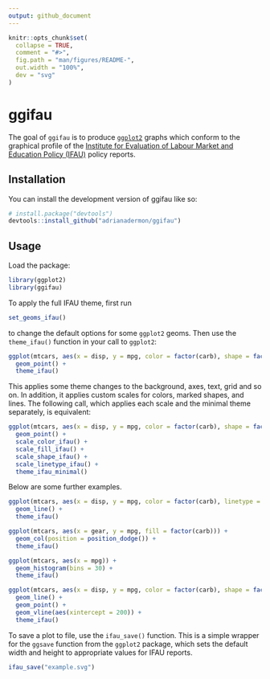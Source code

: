 ```yaml
---
output: github_document
---
```


<!-- README.md is generated from README.Rmd. Please edit that file -->

```r
knitr::opts_chunk$set(
  collapse = TRUE,
  comment = "#>",
  fig.path = "man/figures/README-",
  out.width = "100%",
  dev = "svg"
)
```

# ggifau

<!-- badges: start -->
<!-- badges: end -->

The goal of `ggifau` is to produce [`ggplot2`](https://ggplot2.tidyverse.org/) graphs which conform to the graphical profile of the [Institute for Evaluation of Labour Market and Education Policy (IFAU)](https://www.ifau.se/en/) policy reports.

## Installation

You can install the development version of ggifau like so:

``` r
# install.package("devtools")
devtools::install_github("adrianadermon/ggifau")
```

## Usage

Load the package:
```r
library(ggplot2)
library(ggifau)
```

To apply the full IFAU theme, first run 
```r
set_geoms_ifau()
```
to change the default options for some `ggplot2` geoms. Then use the `theme_ifau()` function in your call to `ggplot2`:
```r
ggplot(mtcars, aes(x = disp, y = mpg, color = factor(carb), shape = factor(carb))) +
  geom_point() +
  theme_ifau()
```
This applies some theme changes to the background, axes, text, grid and so on. In addition, it applies custom scales for colors, marked shapes, and lines. The following call, which applies each scale and the minimal theme separately, is equivalent:
```r
ggplot(mtcars, aes(x = disp, y = mpg, color = factor(carb), shape = factor(carb))) +
  geom_point() +
  scale_color_ifau() +
  scale_fill_ifau() +
  scale_shape_ifau() +
  scale_linetype_ifau() +
  theme_ifau_minimal()
```

Below are some further examples. 

```r
ggplot(mtcars, aes(x = disp, y = mpg, color = factor(carb), linetype = factor(carb))) +
  geom_line() +
  theme_ifau()
```

```r
ggplot(mtcars, aes(x = gear, y = mpg, fill = factor(carb))) +
  geom_col(position = position_dodge()) +
  theme_ifau()
```

```r
ggplot(mtcars, aes(x = mpg)) +
  geom_histogram(bins = 30) +
  theme_ifau()
```

```r
ggplot(mtcars, aes(x = disp, y = mpg, color = factor(carb), shape = factor(carb), linetype = factor(carb))) +
  geom_line() +
  geom_point() +
  geom_vline(aes(xintercept = 200)) +
  theme_ifau()
```

To save a plot to file, use the `ifau_save()` function. This is a simple wrapper for the `ggsave` function from the `ggplot2` package, which sets the default width and height to appropriate values for IFAU reports.
```r
ifau_save("example.svg")
```
